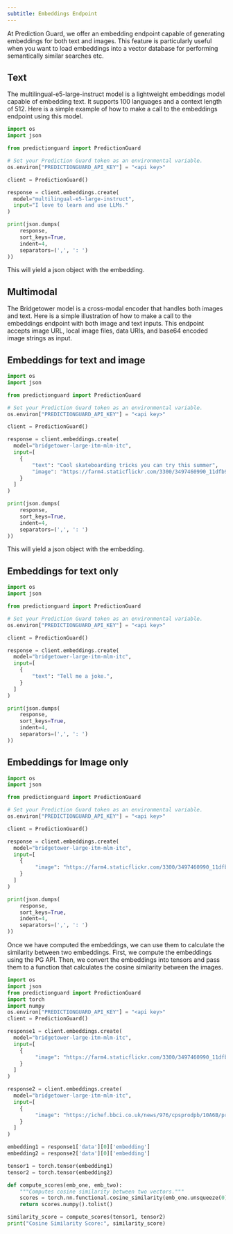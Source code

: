 ```yaml
---
subtitle: Embeddings Endpoint
---
```


At Prediction Guard, we offer an embedding endpoint capable of generating embeddings for both text and images. This feature is particularly useful when you want to load embeddings into a vector database for performing semantically similar searches etc.

## Text

The multilingual-e5-large-instruct model is a lightweight embeddings model capable of embedding text. It supports 100 languages and a context length of 512. Here is a simple example of how to make a call to the embeddings endpoint using this model.

```Python
import os
import json

from predictionguard import PredictionGuard

# Set your Prediction Guard token as an environmental variable.
os.environ["PREDICTIONGUARD_API_KEY"] = "<api key>"

client = PredictionGuard()

response = client.embeddings.create(
  model="multilingual-e5-large-instruct",
  input="I love to learn and use LLMs."
)

print(json.dumps(
    response,
    sort_keys=True,
    indent=4,
    separators=(',', ': ')
))
```

This will yield a json object with the embedding.

## Multimodal

The Bridgetower model is a cross-modal encoder that handles both images and text. Here is a simple illustration of how to make a call to the embeddings endpoint with both image and text inputs. This endpoint accepts image URL, local image files, data URIs, and base64 encoded image strings as input.

## Embeddings for text and image

```Python
import os
import json

from predictionguard import PredictionGuard

# Set your Prediction Guard token as an environmental variable.
os.environ["PREDICTIONGUARD_API_KEY"] = "<api key>"

client = PredictionGuard()

response = client.embeddings.create(
  model="bridgetower-large-itm-mlm-itc",
  input=[
    {
        "text": "Cool skateboarding tricks you can try this summer",
        "image": "https://farm4.staticflickr.com/3300/3497460990_11dfb95dd1_z.jpg"
    }
  ]
)

print(json.dumps(
    response,
    sort_keys=True,
    indent=4,
    separators=(',', ': ')
))
```

This will yield a json object with the embedding.

## Embeddings for text only

```Python
import os
import json

from predictionguard import PredictionGuard

# Set your Prediction Guard token as an environmental variable.
os.environ["PREDICTIONGUARD_API_KEY"] = "<api key>"

client = PredictionGuard()

response = client.embeddings.create(
  model="bridgetower-large-itm-mlm-itc",
  input=[
    {
        "text": "Tell me a joke.",
    }
  ]
)

print(json.dumps(
    response,
    sort_keys=True,
    indent=4,
    separators=(',', ': ')
))
```

## Embeddings for Image only

```Python
import os
import json

from predictionguard import PredictionGuard

# Set your Prediction Guard token as an environmental variable.
os.environ["PREDICTIONGUARD_API_KEY"] = "<api key>"

client = PredictionGuard()

response = client.embeddings.create(
  model="bridgetower-large-itm-mlm-itc",
  input=[
    {
         "image": "https://farm4.staticflickr.com/3300/3497460990_11dfb95dd1_z.jpg",
    }
  ]
)

print(json.dumps(
    response,
    sort_keys=True,
    indent=4,
    separators=(',', ': ')
))
```

Once we have computed the embeddings, we can use them to calculate the similarity between two embeddings. First, we compute the embeddings using the PG API. Then, we convert the embeddings into tensors and pass them to a function that calculates the cosine similarity between the images.

```Python
import os
import json
from predictionguard import PredictionGuard
import torch
import numpy
os.environ["PREDICTIONGUARD_API_KEY"] = "<api key>"
client = PredictionGuard()

response1 = client.embeddings.create(
  model="bridgetower-large-itm-mlm-itc",
  input=[
    {
         "image": "https://farm4.staticflickr.com/3300/3497460990_11dfb95dd1_z.jpg",
    }
  ]
)

response2 = client.embeddings.create(
  model="bridgetower-large-itm-mlm-itc",
  input=[
    {
         "image": "https://ichef.bbci.co.uk/news/976/cpsprodpb/10A6B/production/_133130286_gettyimages-1446849679.jpg",
    }
  ]
)

embedding1 = response1['data'][0]['embedding']
embedding2 = response2['data'][0]['embedding']

tensor1 = torch.tensor(embedding1)
tensor2 = torch.tensor(embedding2)

def compute_scores(emb_one, emb_two):
    """Computes cosine similarity between two vectors."""
    scores = torch.nn.functional.cosine_similarity(emb_one.unsqueeze(0), emb_two.unsqueeze(0))
    return scores.numpy().tolist()

similarity_score = compute_scores(tensor1, tensor2)
print("Cosine Similarity Score:", similarity_score)
```
